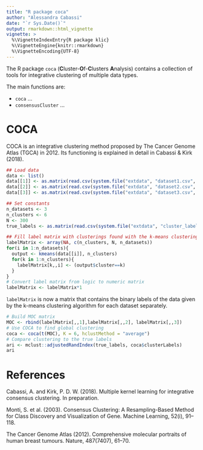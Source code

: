 ```yaml
---
title: "R package coca"
author: "Alessandra Cabassi"
date: "`r Sys.Date()`"
output: rmarkdown::html_vignette
vignette: >
  %\VignetteIndexEntry{R package klic}
  %\VignetteEngine{knitr::rmarkdown}
  %\VignetteEncoding{UTF-8}
---
```


The R package `coca` (**C**luster-**O**f-**C**lusters **A**nalysis) contains a collection of tools for integrative clustering of multiple data types. 

The main functions are:

* `coca` ...
* `consensusCluster` ...

# COCA

COCA is an integrative clustering method proposed by The Cancer Genome Atlas (TGCA) in 2012. Its functioning is explained in detail in Cabassi & Kirk (2018).

```r
## Load data
data <- list()
data[[1]] <- as.matrix(read.csv(system.file("extdata", "dataset1.csv", package = "coca"), row.names = 1))
data[[2]] <- as.matrix(read.csv(system.file("extdata", "dataset2.csv", package = "coca"), row.names = 1))
data[[3]] <- as.matrix(read.csv(system.file("extdata", "dataset3.csv", package = "coca"), row.names = 1))

## Set constants
n_datasets <- 3
n_clusters <- 6
N <- 300
true_labels <- as.matrix(read.csv(system.file("extdata", "cluster_labels.csv", package = "coca", row.names = 1)))

## Fill label matrix with clusterings found with the k-means clustering algorithm
labelMatrix <- array(NA, c(n_clusters, N, n_datasets))
for(i in 1:n_datasets){
  output <- kmeans(data[[i]], n_clusters)
  for(k in 1:n_clusters){
    labelMatrix[k,,i] <- (output$cluster==k)
  }
}
# Convert label matrix from logic to numeric matrix
labelMatrix <- labelMatrix*1
```

`labelMatrix` is now a matrix that contains the binary labels of the data given by the k-means clustering algorithm for each dataset separately.

```r
# Build MOC matrix
MOC <- rbind(labelMatrix[,,1],labelMatrix[,,2], labelMatrix[,,3])
# Use COCA to find global clustering
coca <- coca(t(MOC), K = 6, hclustMethod = "average")
# Compare clustering to the true labels
ari <- mclust::adjustedRandIndex(true_labels, coca$clusterLabels)
ari
```

# References 

Cabassi, A. and Kirk, P. D. W. (2018). Multiple kernel learning for integrative consensus clustering. In preparation.

Monti, S. et al. (2003). Consensus Clustering: A Resampling-Based Method for Class Discovery and Visualization of Gene. Machine Learning, 52(i), 91–118.

The Cancer Genome Atlas (2012). Comprehensive molecular portraits of human breast tumours. Nature,
487(7407), 61–70.
